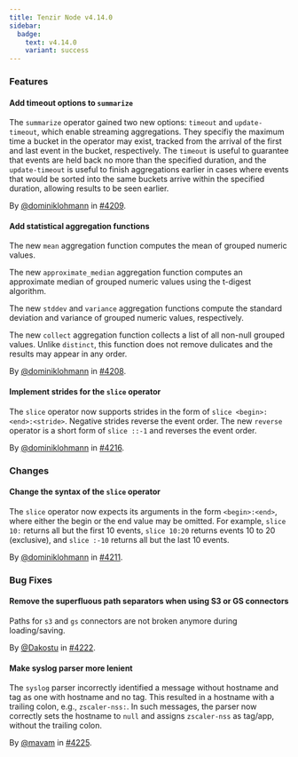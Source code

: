 ```yaml
---
title: Tenzir Node v4.14.0
sidebar:
  badge:
    text: v4.14.0
    variant: success
---
```


### Features

#### Add timeout options to `summarize`

The `summarize` operator gained two new options: `timeout` and `update-timeout`,
which enable streaming aggregations. They specifiy the maximum time a bucket in
the operator may exist, tracked from the arrival of the first and last event in
the bucket, respectively. The `timeout` is useful to guarantee that events are
held back no more than the specified duration, and the `update-timeout` is
useful to finish aggregations earlier in cases where events that would be sorted
into the same buckets arrive within the specified duration, allowing results to
be seen earlier.

By [@dominiklohmann](https://github.com/dominiklohmann) in [#4209](https://github.com/tenzir/tenzir/pull/4209).

#### Add statistical aggregation functions

The new `mean` aggregation function computes the mean of grouped numeric values.

The new `approximate_median` aggregation function computes an approximate median
of grouped numeric values using the t-digest algorithm.

The new `stddev` and `variance` aggregation functions compute the standard
deviation and variance of grouped numeric values, respectively.

The new `collect` aggregation function collects a list of all non-null grouped
values. Unlike `distinct`, this function does not remove dulicates and the
results may appear in any order.

By [@dominiklohmann](https://github.com/dominiklohmann) in [#4208](https://github.com/tenzir/tenzir/pull/4208).

#### Implement strides for the `slice` operator

The `slice` operator now supports strides in the form of `slice
<begin>:<end>:<stride>`. Negative strides reverse the event order. The new
`reverse` operator is a short form of `slice ::-1` and reverses the event order.

By [@dominiklohmann](https://github.com/dominiklohmann) in [#4216](https://github.com/tenzir/tenzir/pull/4216).

### Changes

#### Change the syntax of the `slice` operator

The `slice` operator now expects its arguments in the form `<begin>:<end>`,
where either the begin or the end value may be omitted. For example, `slice 10:`
returns all but the first 10 events, `slice 10:20` returns events 10 to 20
(exclusive), and `slice :-10` returns all but the last 10 events.

By [@dominiklohmann](https://github.com/dominiklohmann) in [#4211](https://github.com/tenzir/tenzir/pull/4211).

### Bug Fixes

#### Remove the superfluous path separators when using S3 or GS connectors

Paths for `s3` and `gs` connectors are not broken anymore during
loading/saving.

By [@Dakostu](https://github.com/Dakostu) in [#4222](https://github.com/tenzir/tenzir/pull/4222).

#### Make syslog parser more lenient

The `syslog` parser incorrectly identified a message without hostname and tag as
one with hostname and no tag. This resulted in a hostname with a trailing colon,
e.g., `zscaler-nss:`. In such messages, the parser now correctly sets the
hostname to `null` and assigns `zscaler-nss` as tag/app, without the trailing
colon.

By [@mavam](https://github.com/mavam) in [#4225](https://github.com/tenzir/tenzir/pull/4225).
